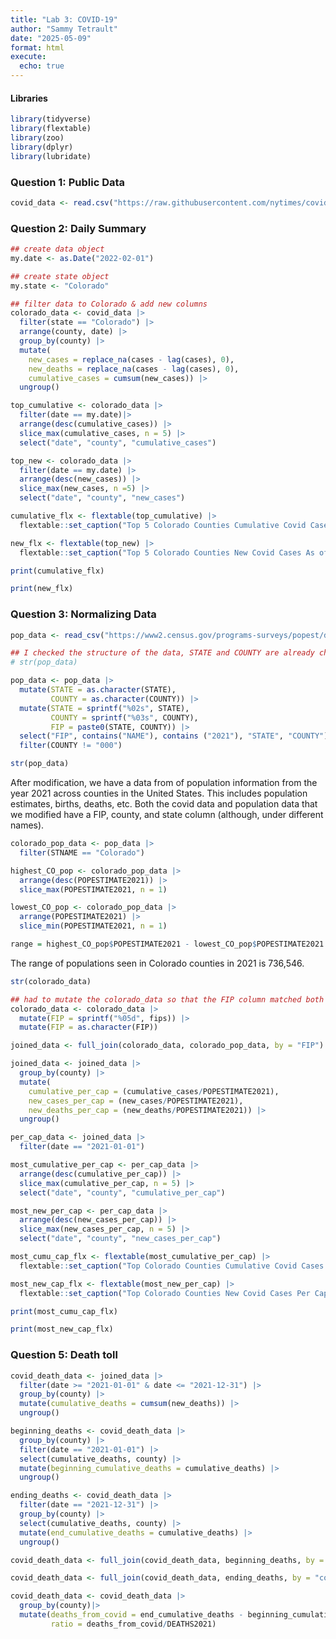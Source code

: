 ```yaml
---
title: "Lab 3: COVID-19"
author: "Sammy Tetrault"
date: "2025-05-09"
format: html
execute: 
  echo: true
---
```


#### Libraries

```r
library(tidyverse)
library(flextable)
library(zoo)
library(dplyr)
library(lubridate)
```

### Question 1: Public Data

```r
covid_data <- read.csv("https://raw.githubusercontent.com/nytimes/covid-19-data/master/us-counties.csv")
```

### Question 2: Daily Summary

```r
## create data object
my.date <- as.Date("2022-02-01")

## create state object
my.state <- "Colorado"

## filter data to Colorado & add new columns
colorado_data <- covid_data |>
  filter(state == "Colorado") |>
  arrange(county, date) |>
  group_by(county) |>
  mutate(
    new_cases = replace_na(cases - lag(cases), 0),
    new_deaths = replace_na(cases - lag(cases), 0),
    cumulative_cases = cumsum(new_cases)) |>
  ungroup()

top_cumulative <- colorado_data |>
  filter(date == my.date)|>
  arrange(desc(cumulative_cases)) |>
  slice_max(cumulative_cases, n = 5) |>
  select("date", "county", "cumulative_cases")

top_new <- colorado_data |>
  filter(date == my.date) |>
  arrange(desc(new_cases)) |>
  slice_max(new_cases, n =5) |>
  select("date", "county", "new_cases")

cumulative_flx <- flextable(top_cumulative) |>
  flextable::set_caption("Top 5 Colorado Counties Cumulative Covid Cases As of Date")

new_flx <- flextable(top_new) |>
  flextable::set_caption("Top 5 Colorado Counties New Covid Cases As of Date")

print(cumulative_flx)

print(new_flx)
```

### Question 3: Normalizing Data

```r
pop_data <- read_csv("https://www2.census.gov/programs-surveys/popest/datasets/2020-2023/counties/totals/co-est2023-alldata.csv")

## I checked the structure of the data, STATE and COUNTY are already chrs, no need to convert
# str(pop_data)

pop_data <- pop_data |>
  mutate(STATE = as.character(STATE),
         COUNTY = as.character(COUNTY)) |>
  mutate(STATE = sprintf("%02s", STATE),
         COUNTY = sprintf("%03s", COUNTY),
         FIP = paste0(STATE, COUNTY)) |>
  select("FIP", contains("NAME"), contains ("2021"), "STATE", "COUNTY") |>
  filter(COUNTY != "000")

str(pop_data)
```

After modification, we have a data from of population information from the year 2021 across counties in the United States. This includes population estimates, births, deaths, etc. Both the covid data and population data that we modified have a FIP, county, and state column (although, under different names).

```r
colorado_pop_data <- pop_data |>
  filter(STNAME == "Colorado")

highest_CO_pop <- colorado_pop_data |>
  arrange(desc(POPESTIMATE2021)) |>
  slice_max(POPESTIMATE2021, n = 1)

lowest_CO_pop <- colorado_pop_data |>
  arrange(POPESTIMATE2021) |>
  slice_min(POPESTIMATE2021, n = 1)

range = highest_CO_pop$POPESTIMATE2021 - lowest_CO_pop$POPESTIMATE2021
```

The range of populations seen in Colorado counties in 2021 is 736,546.

```r
str(colorado_data)

## had to mutate the colorado_data so that the FIP column matched both and could use as join key
colorado_data <- colorado_data |>
  mutate(FIP = sprintf("%05d", fips)) |>
  mutate(FIP = as.character(FIP))

joined_data <- full_join(colorado_data, colorado_pop_data, by = "FIP")

joined_data <- joined_data |>
  group_by(county) |>
  mutate(
    cumulative_per_cap = (cumulative_cases/POPESTIMATE2021),
    new_cases_per_cap = (new_cases/POPESTIMATE2021),
    new_deaths_per_cap = (new_deaths/POPESTIMATE2021)) |>
  ungroup()

per_cap_data <- joined_data |>
  filter(date == "2021-01-01")

most_cumulative_per_cap <- per_cap_data |>
  arrange(desc(cumulative_per_cap)) |>
  slice_max(cumulative_per_cap, n = 5) |>
  select("date", "county", "cumulative_per_cap")

most_new_per_cap <- per_cap_data |>
  arrange(desc(new_cases_per_cap)) |>
  slice_max(new_cases_per_cap, n = 5) |>
  select("date", "county", "new_cases_per_cap")

most_cumu_cap_flx <- flextable(most_cumulative_per_cap) |>
  flextable::set_caption("Top Colorado Counties Cumulative Covid Cases Per Capita As of Date")

most_new_cap_flx <- flextable(most_new_per_cap) |>
  flextable::set_caption("Top Colorado Counties New Covid Cases Per Capita As of Date")

print(most_cumu_cap_flx)

print(most_new_cap_flx)
```

### Question 5: Death toll

```r

covid_death_data <- joined_data |>
  filter(date >= "2021-01-01" & date <= "2021-12-31") |>
  group_by(county) |>
  mutate(cumulative_deaths = cumsum(new_deaths)) |>
  ungroup()

beginning_deaths <- covid_death_data |>
  group_by(county) |>
  filter(date == "2021-01-01") |>
  select(cumulative_deaths, county) |>
  mutate(beginning_cumulative_deaths = cumulative_deaths) |>
  ungroup()

ending_deaths <- covid_death_data |>
  filter(date == "2021-12-31") |>
  group_by(county) |>
  select(cumulative_deaths, county) |>
  mutate(end_cumulative_deaths = cumulative_deaths) |>
  ungroup()

covid_death_data <- full_join(covid_death_data, beginning_deaths, by = "county")

covid_death_data <- full_join(covid_death_data, ending_deaths, by = "county")

covid_death_data <- covid_death_data |>
  group_by(county)|>
  mutate(deaths_from_covid = end_cumulative_deaths - beginning_cumulative_deaths,
         ratio = deaths_from_covid/DEATHS2021)
```
